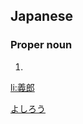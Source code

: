 ==Japanese==
{{ja-kanjitab|義|郎}}

===Proper noun===
{{ja-pos|proper|よしろう}}

# {{given name|male|lang=ja}}

[[Category:Japanese male given names|よしろう]]

[[li:義郎]]